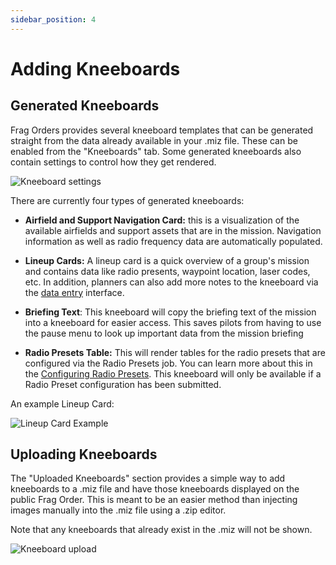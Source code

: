 ```yaml
---
sidebar_position: 4
---
```


# Adding Kneeboards

## Generated Kneeboards

Frag Orders provides several kneeboard templates that can be generated straight from the data already available in your .miz file. These can be enabled from the "Kneeboards" tab. Some generated kneeboards also contain settings to control how they get rendered.

![Kneeboard settings](../static/img/kneeboard-2.png)

There are currently four types of generated kneeboards:

* <b>Airfield and Support Navigation Card:</b> this is a visualization of the available airfields and support assets that are in the mission. Navigation information as well as radio frequency data are automatically populated.

* <b>Lineup Cards:</b> A lineup card is a quick overview of a group's mission and contains data like radio presents, waypoint location, laser codes, etc. In addition, planners can also add more notes to the kneeboard via the [data entry](./7-planning-a-flight.mdx#adding-notes) interface.

* <b>Briefing Text</b>: This kneeboard will copy the briefing text of the mission into a kneeboard for easier access. This saves pilots from having to use the pause menu to look up important data from the mission briefing

* <b>Radio Presets Table:</b> This will render tables for the radio presets that are configured via the Radio Presets job. You can learn more about this in the [Configuring Radio Presets](./5-configuring-radios.mdx). This kneeboard will only be available if a Radio Preset configuration has been submitted.

An example Lineup Card:

![Lineup Card Example](../static/img/kneeboard-4.png)

## Uploading Kneeboards

The "Uploaded Kneeboards" section provides a simple way to add kneeboards to a .miz file and have those kneeboards displayed on the public Frag Order. This is meant to be an easier method than injecting images manually into the .miz file using a .zip editor.

Note that any kneeboards that already exist in the .miz will not be shown.

![Kneeboard upload](../static/img/kneeboard-3.png)